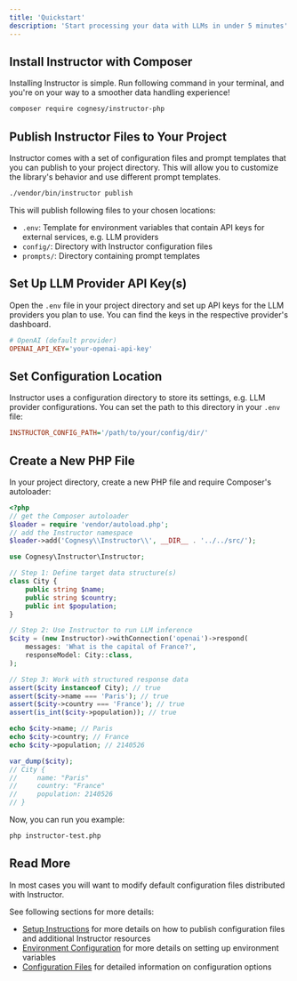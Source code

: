 ```yaml
---
title: 'Quickstart'
description: 'Start processing your data with LLMs in under 5 minutes'
---
```



## Install Instructor with Composer

Installing Instructor is simple. Run following command in your terminal, and you're on your way to a smoother data handling experience!

```bash
composer require cognesy/instructor-php
```


## Publish Instructor Files to Your Project

Instructor comes with a set of configuration files and prompt templates that you can publish to your project directory. This will allow you to customize the library's behavior and use different prompt templates.

```bash
./vendor/bin/instructor publish
```

This will publish following files to your chosen locations:
- `.env`: Template for environment variables that contain API keys for external services, e.g. LLM providers
- `config/`: Directory with Instructor configuration files
- `prompts/`: Directory containing prompt templates



## Set Up LLM Provider API Key(s)

Open the `.env` file in your project directory and set up API keys for the LLM providers you plan to use. You can find the keys in the respective provider's dashboard.

```ini
# OpenAI (default provider)
OPENAI_API_KEY='your-openai-api-key'
```


## Set Configuration Location

Instructor uses a configuration directory to store its settings, e.g. LLM provider configurations. You can set the path to this directory in your `.env` file:

```ini
INSTRUCTOR_CONFIG_PATH='/path/to/your/config/dir/'
```


## Create a New PHP File

In your project directory, create a new PHP file and require Composer's autoloader:

```php instructor-test.php
<?php
// get the Composer autoloader
$loader = require 'vendor/autoload.php';
// add the Instructor namespace
$loader->add('Cognesy\\Instructor\\', __DIR__ . '../../src/');

use Cognesy\Instructor\Instructor;

// Step 1: Define target data structure(s)
class City {
    public string $name;
    public string $country;
    public int $population;
}

// Step 2: Use Instructor to run LLM inference
$city = (new Instructor)->withConnection('openai')->respond(
    messages: 'What is the capital of France?',
    responseModel: City::class,
);

// Step 3: Work with structured response data
assert($city instanceof City); // true
assert($city->name === 'Paris'); // true
assert($city->country === 'France'); // true
assert(is_int($city->population)); // true

echo $city->name; // Paris
echo $city->country; // France
echo $city->population; // 2140526

var_dump($city);
// City {
//     name: "Paris"
//     country: "France"
//     population: 2140526
// }
```

Now, you can run you example:

```bash
php instructor-test.php
```


## Read More

In most cases you will want to modify default configuration files distributed with Instructor.

See following sections for more details:
 - [Setup Instructions](setup) for more details on how to publish configuration files and additional Instructor resources
 - [Environment Configuration](environment) for more details on setting up environment variables
 - [Configuration Files](configuration) for detailed information on configuration options
